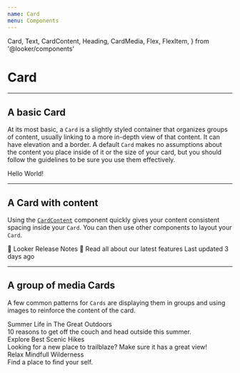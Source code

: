 ```yaml
---
name: Card
menu: Components
---
```


  Card,
  Text,
  CardContent,
  Heading,
  CardMedia,
  Flex,
  FlexItem,
} from '@looker/components'

# Card

---

## A basic Card

At its most basic, a `Card` is a slightly styled container that organizes groups of content, usually linking to a more in-depth view of that content. It can have elevation and a border. A default `Card` makes no assumptions about the content you place inside of it or the size of your card, but you should follow the guidelines to be sure you use them effectively.

<Playground>
  <Card raised>
    <Text mode="subdued" fontSize="xlarge">
      Hello World!
    </Text>
  </Card>
</Playground>

---

## A Card with content

Using the [`CardContent`](/#!/CardContent) component quickly gives your content consistent spacing inside your `Card`. You can then use other components to layout your `Card`.

<Playground>
  <Card raised>
    <CardContent>
      <Heading fontSize="xxxlarge">🎉 Looker Release Notes 🎉</Heading>
      <Heading as="h4" fontSize="small">
        Read all about our latest features
      </Heading>
      <Text fontSize="xsmall" mode="subdued">
        Last updated 3 days ago
      </Text>
    </CardContent>
  </Card>
</Playground>

---

## A group of media Cards

A few common patterns for `Cards` are displaying them in groups and using images to reinforce the content of the card.

<Playground>
  <Flex>
    <FlexItem width="33%" mr="small">
      <Card raised>
        <CardMedia
          image="https://placeimg.com/640/480/nature"
          title="Summer Nature"
        />
        <CardContent>
          <Text
            fontSize="xsmall"
            textTransform="upper"
            fontWeight="semiBold"
            mode="subdued"
          >
            Summer
          </Text>
          <Heading as="h4" fontSize="medium" fontWeight="semiBold" truncate>
            Life in The Great Outdoors
          </Heading>
          <div>
            <Text fontSize="small">
              10 reasons to get off the couch and head outside this summer.
            </Text>
          </div>
        </CardContent>
      </Card>
    </FlexItem>
    <FlexItem width="33%" mr="small">
      <Card raised>
        <CardMedia
          image="https://placeimg.com/630/480/nature"
          title="A Scenic Valley"
        />
        <CardContent>
          <Text
            fontSize="xsmall"
            textTransform="upper"
            fontWeight="semiBold"
            mode="subdued"
          >
            Explore
          </Text>
          <Heading as="h4" fontSize="medium" fontWeight="semiBold" truncate>
            Best Scenic Hikes
          </Heading>
          <div mt="xs">
            <Text fontSize="small">
              Looking for a new place to trailblaze? Make sure it has a great
              view!
            </Text>
          </div>
        </CardContent>
      </Card>
    </FlexItem>
    <FlexItem width="33%">
      <Card raised>
        <CardMedia
          image="https://placeimg.com/620/480/nature"
          title="Relaxing Views"
        />
        <CardContent>
          <Text
            fontSize="xsmall"
            textTransform="upper"
            fontWeight="semiBold"
            mode="subdued"
          >
            Relax
          </Text>
          <Heading as="h4" fontSize="large" fontWeight="semiBold" truncate>
            Mindfull Wilderness
          </Heading>
          <div mt="xs">
            <Text fontSize="small">Find a place to find your self.</Text>
          </div>
        </CardContent>
      </Card>
    </FlexItem>
  </Flex>
</Playground>
